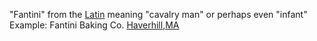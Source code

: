 "Fantini" from the [[Latin]] meaning "cavalry man" or perhaps even "infant"
Example: Fantini Baking Co. [[Haverhill]],[[MA]]